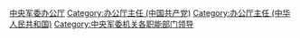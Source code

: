 [[Category:中央军委办公厅|]]
[[Category:办公厅主任_(中国共产党)|Category:办公厅主任 (中国共产党)]]
[[Category:办公厅主任_(中华人民共和国)|Category:办公厅主任 (中华人民共和国)]]
[[Category:中央军委机关各职能部门领导‎|Category:中央军委机关各职能部门领导‎]]